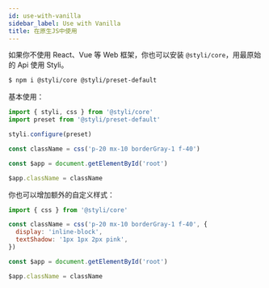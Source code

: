 ```yaml
---
id: use-with-vanilla
sidebar_label: Use with Vanilla
title: 在原生JS中使用
---
```


如果你不使用 React、Vue 等 Web 框架，你也可以安装 `@styli/core`，用最原始的 Api 使用 Styli。

```bash
$ npm i @styli/core @styli/preset-default
```

基本使用：

```jsx
import { styli, css } from '@styli/core'
import preset from '@styli/preset-default'

styli.configure(preset)

const className = css('p-20 mx-10 borderGray-1 f-40')

const $app = document.getElementById('root')

$app.className = className
```

你也可以增加额外的自定义样式：

```jsx
import { css } from '@styli/core'

const className = css('p-20 mx-10 borderGray-1 f-40', {
  display: 'inline-block',
  textShadow: '1px 1px 2px pink',
})

const $app = document.getElementById('root')

$app.className = className
```
